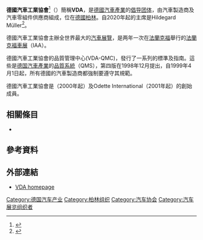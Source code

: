 '''德國汽車工業協會'''<ref>{{cite web|url=http://www.vda.de/en/verband/organisation/index.html|title=VDA - Organization|publisher=VDA|accessdate=2012-04-14|quote=The German Association of the Automotive Industry (VDA) consists of [...]|archive-date=2014-09-18|archive-url=https://web.archive.org/web/20140918090501/http://www.vda.de/en/verband/organisation/index.html|dead-url=no}}</ref>（{{lang-de|'''Verband der Automobilindustrie e. V.'''}}）簡稱'''VDA'''，是[[德國|德國]][[汽車產業|汽車產業]]的[[倡导团体|倡导团体]]，由汽車製造商及汽車零組件供應商組成，位在[[德國|德國]][[柏林|柏林]]。自2020年起的主席是Hildegard Müller<ref>{{Cite web |url=https://www.reuters.com/article/us-germany-autos/german-auto-lobby-picks-utilities-expert-to-take-the-wheel-idUSKBN1Y31M6 |title=存档副本 |access-date=2020-10-26 |archive-date=2020-10-29 |archive-url=https://web.archive.org/web/20201029141431/https://www.reuters.com/article/us-germany-autos/german-auto-lobby-picks-utilities-expert-to-take-the-wheel-idUSKBN1Y31M6 }}</ref>。

德國汽車工業協會主辦全世界最大的[[汽車展覽|汽車展覽]]，是两年一次在[[法蘭克福|法蘭克福]]舉行的[[法蘭克福車展|法蘭克福車展]]（IAA）。

德國汽車工業協會的品質管理中心(VDA-QMC)，發行了一系列的標準及指南。這些是[[德国|德国]][[汽車產業|汽車產業]]的[[品質系統|品質系統]]（QMS），第四版在1998年12月提出，自1999年4月1日起，所有德國的汽車製造商都強制要遵守其規範。

德國汽車工業協會是{{le|ENX協會|ENX Association}}（2000年起）及Odette International（2001年起）的創始成員。

==相關條目==
*{{le|VDA 6.1|VDA 6.1}}

==參考資料==
{{Reflist|2}}

==外部連結==
{{Commonscat|Verband der Automobilindustrie|德國汽車工業協會}}
*[http://www.vda.de/en/index.html VDA homepage] {{Wayback|url=http://www.vda.de/en/index.html |date=20141019120937 }}

{{工業小作品}}
{{Automotive industry in Germany}}
{{Authority control}}
[[Category:德国汽车产业|Category:德国汽车产业]]
[[Category:柏林组织|Category:柏林组织]]
[[Category:汽车协会|Category:汽车协会]]
[[Category:汽车展览组织者|Category:汽车展览组织者]]